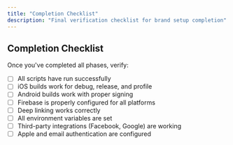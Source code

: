 ```yaml
---
title: "Completion Checklist"
description: "Final verification checklist for brand setup completion"
---
```


## Completion Checklist

Once you've completed all phases, verify:

- [ ] All scripts have run successfully
- [ ] iOS builds work for debug, release, and profile
- [ ] Android builds work with proper signing
- [ ] Firebase is properly configured for all platforms
- [ ] Deep linking works correctly
- [ ] All environment variables are set
- [ ] Third-party integrations (Facebook, Google) are working
- [ ] Apple and email authentication are configured
